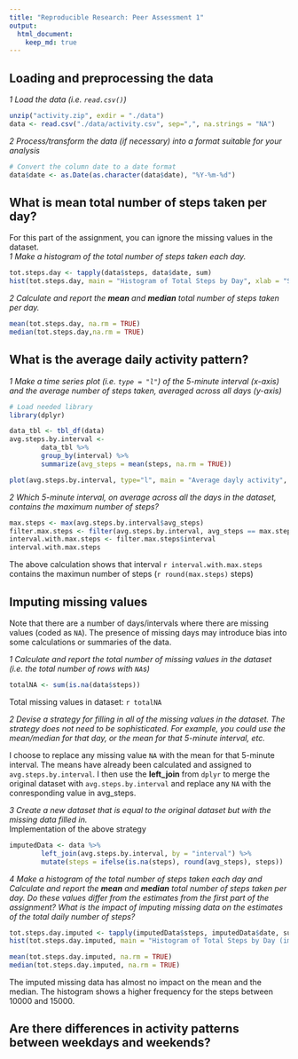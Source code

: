 ```yaml
---
title: "Reproducible Research: Peer Assessment 1"
output: 
  html_document:
    keep_md: true
---
```



## Loading and preprocessing the data
*1 Load the data (i.e. `read.csv()`)*
```r
unzip("activity.zip", exdir = "./data")
data <- read.csv("./data/activity.csv", sep=",", na.strings = "NA")
```
*2 Process/transform the data (if necessary) into a format suitable for your analysis*
```r
# Convert the column date to a date format
data$date <- as.Date(as.character(data$date), "%Y-%m-%d")
```

## What is mean total number of steps taken per day?
For this part of the assignment, you can ignore the missing values in the dataset.  
*1 Make a histogram of the total number of steps taken each day.*
```r
tot.steps.day <- tapply(data$steps, data$date, sum)
hist(tot.steps.day, main = "Histogram of Total Steps by Day", xlab = "Steps by Day")
```

*2 Calculate and report the **mean** and **median** total number of steps taken per day.*
```r
mean(tot.steps.day, na.rm = TRUE)
median(tot.steps.day,na.rm = TRUE)
```

## What is the average daily activity pattern?
*1 Make a time series plot (i.e. `type = "l"`) of the 5-minute interval (x-axis) and the average number of steps taken, averaged across all days (y-axis)*
```r
# Load needed library
library(dplyr)

data_tbl <- tbl_df(data)
avg.steps.by.interval <- 
        data_tbl %>%
        group_by(interval) %>%
        summarize(avg_steps = mean(steps, na.rm = TRUE))

plot(avg.steps.by.interval, type="l", main = "Average dayly activity", xlab = "Interval", ylab = "Average steps")
```

*2 Which 5-minute interval, on average across all the days in the dataset, contains the maximum number of steps?*
```r
max.steps <- max(avg.steps.by.interval$avg_steps)
filter.max.steps <- filter(avg.steps.by.interval, avg_steps == max.steps)
interval.with.max.steps <- filter.max.steps$interval
interval.with.max.steps
```
The above calculation shows that interval ``r interval.with.max.steps`` contains the maximun number of steps (`r round(max.steps)` steps)

## Imputing missing values
Note that there are a number of days/intervals where there are missing values (coded as `NA`). The presence of missing days may introduce bias into some calculations or summaries of the data.

*1 Calculate and report the total number of missing values in the dataset (i.e. the total number of rows with `NA`s)*
```r
totalNA <- sum(is.na(data$steps))
```
Total missing values in dataset: ``r totalNA``

*2 Devise a strategy for filling in all of the missing values in the dataset. The strategy does not need to be sophisticated. For example, you could use the mean/median for that day, or the mean for that 5-minute interval, etc.*

I choose to replace any missing value `NA` with the mean for that 5-minute interval. 
The means have already been calculated and assigned to `avg.steps.by.interval`.
I then use the **left_join** from `dplyr` to merge the original dataset with `avg.steps.by.interval` and replace any `NA` with the conresponding value in avg_steps.

*3 Create a new dataset that is equal to the original dataset but with the missing data filled in.*  
Implementation of the above strategy
```r
imputedData <- data %>%
        left_join(avg.steps.by.interval, by = "interval") %>%
        mutate(steps = ifelse(is.na(steps), round(avg_steps), steps))
```

*4 Make a histogram of the total number of steps taken each day and Calculate and report the **mean** and **median** total number of steps taken per day. Do these values differ from the estimates from the first part of the assignment? What is the impact of imputing missing data on the estimates of the total daily number of steps?*
```r
tot.steps.day.imputed <- tapply(imputedData$steps, imputedData$date, sum)
hist(tot.steps.day.imputed, main = "Histogram of Total Steps by Day (imputed data)", xlab = "Steps by Day")
```

```r
mean(tot.steps.day.imputed, na.rm = TRUE)
median(tot.steps.day.imputed, na.rm = TRUE)
```

The imputed missing data has almost no impact on the mean and the median. The histogram shows a higher frequency for the steps between 10000 and 15000.

## Are there differences in activity patterns between weekdays and weekends?
